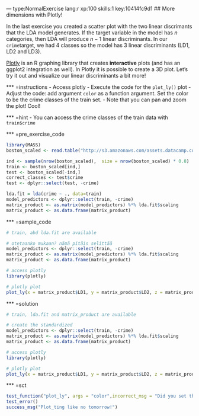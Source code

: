 
--- type:NormalExercise lang:r xp:100 skills:1 key:10414fc9d1
## More dimensions with Plotly!

In the last exercise you created a scatter plot with the two linear discrimants that the LDA model generates. If the target variable in the model has $n$ categories, then LDA  will produce $n-1$ linear discriminants. In our `crime`target, we had 4 classes so the model has 3 linear discriminants (LD1, LD2 and LD3).

[Plotly](https://plot.ly/r/) is an R graphing library that creates **interactive** plots (and has an ggplot2 integration as well). In Plotly it is possible to create a 3D plot. Let's try it out and visualize our linear discriminants a bit more!

*** =instructions
- Access plotly
- Execute the code for the `plot_ly()` plot
- Adjust the code: add argument `color` as a function argument. Set the color to be the crime classes of the train set.
- Note that you can pan and zoom the plot! Cool!


*** =hint
- You can access the crime classes of the train data with `train$crime`

*** =pre_exercise_code
```r
library(MASS)
boston_scaled <- read.table("http://s3.amazonaws.com/assets.datacamp.com/production/course_2218/datasets/boston_scaled.txt", sep  =",", header = T)

ind <- sample(nrow(boston_scaled),  size = nrow(boston_scaled) * 0.8)
train <- boston_scaled[ind,]
test <- boston_scaled[-ind,]
correct_classes <- test$crime
test <- dplyr::select(test, -crime)

lda.fit = lda(crime ~ ., data=train)
model_predictors <- dplyr::select(train, -crime)
matrix_product <- as.matrix(model_predictors) %*% lda.fit$scaling
matrix_product <- as.data.frame(matrix_product)

```

*** =sample_code
```r
# train, abd lda.fit are available

# otetaanko mukaan? nämä pitäis selittää
model_predictors <- dplyr::select(train, -crime)
matrix_product <- as.matrix(model_predictors) %*% lda.fit$scaling
matrix_product <- as.data.frame(matrix_product)

# access plotly
library(plotly)

# plotly plot
plot_ly(x = matrix_product$LD1, y = matrix_product$LD2, z = matrix_product$LD3, type= 'scatter3d', mode='markers')

```

*** =solution
```r
# train, lda.fit and matrix_product are available

# create the standardized 
model_predictors <- dplyr::select(train, -crime)
matrix_product <- as.matrix(model_predictors) %*% lda.fit$scaling
matrix_product <- as.data.frame(matrix_product)

# access plotly
library(plotly)

# plotly plot
plot_ly(x = matrix_product$LD1, y = matrix_product$LD2, z = matrix_product$LD3, type =  'scatter3d', mode = 'markers', color = train$crime)

```

*** =sct
```r
test_function("plot_ly", args = "color",incorrect_msg = "Did you set the color correctly in plot_ly()?")
test_error()
success_msg("Plot_ting like no tomorrow!")
```

